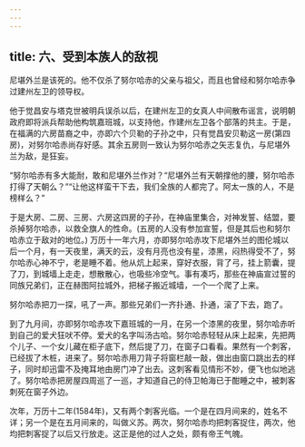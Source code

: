 ```yaml
---
---
---
```

title: 六、受到本族人的敌视
---



尼堪外兰是该死的。他不仅杀了努尔哈赤的父亲与祖父，而且也曾经和努尔哈赤争过建州左卫的领导权。

他于觉昌安与塔克世被明兵误杀以后，在建州左卫的女真人中间散布谣言，说明朝政府即将派兵帮助他构筑嘉班城，以支持他，作建州左卫各个部落的共主。于是，在福满的六房苗裔之中，亦即六个贝勒的子孙之中，只有觉昌安贝勒这一房(第四房)，对努尔哈赤尚存好感。其余五房则一致认为努尔哈赤之矢志复仇，与尼堪外兰为敌，是狂妄。

“努尔哈赤有多大能耐，敢和尼堪外兰作对？“尼堪外兰有天朝撑他的腰，努尔哈赤打得了天朝么？”“让他这样蛮干下去，我们全族的人都完了。阿太一族的人，不是榜样么？”

于是大房、二房、三房、六房这四房的子孙，在神庙里集合，对神发誓、结盟，要杀掉努尔哈赤，以救全旗人的性命。(五房的人没有参加宣誓，但是其后也和努尔哈赤立于敌对的地位。) 万历十一年六月，亦即努尔哈赤攻下尼堪外兰的图伦城以后一个月，有一天夜里，满天的云，没有月亮也没有星，漆黑，闷热得受不了，努尔哈赤心神不宁，老是睡不着。他从炕上起来，穿好衣服，背了弓，挂上箭囊，提了刀，到城墙上走走，想散散心，也吸些冷空气。事有凑巧，那些在神庙宣过誓的同族兄弟们，正在赫图阿拉城外，把梯子搬近城墙，一个一个爬了上来。

努尔哈赤把刀一探，吼了一声。那些兄弟们一齐扑通、扑通，滚了下去，跑了。

到了九月间，亦即努尔哈赤攻下嘉班城的一月，在另一个漆黑的夜里，努尔哈赤听到自己的爱犬狂吠不停。爱犬的名字叫汤古哈。努尔哈赤轻轻从床上起来，先把两个儿子、一个女儿藏在柜子底下，然后提了刀，在窗子口看看。果然有一个刺客，已经拔了木桩，进来了。努尔哈赤用刀背子将窗栏敲一敲，做出由窗口跳出去的样子，同时却迅雷不及掩耳地由房门冲了出去。这刺客看见情形不妙，便飞也似地逃了。努尔哈赤把房屋四周巡了一巡，才知道自己的侍卫帕海已于酣睡之中，被刺客刺死在窗子外边。

次年，万历十二年(1584年)，又有两个刺客光临。一个是在四月间来的，姓名不详；另一个是在五月间来的，叫做义苏。两次，努尔哈赤均把刺客捉住，两次，他均把刺客捉了以后又行放走。这正是他的过人之处，颇有帝王气魄。